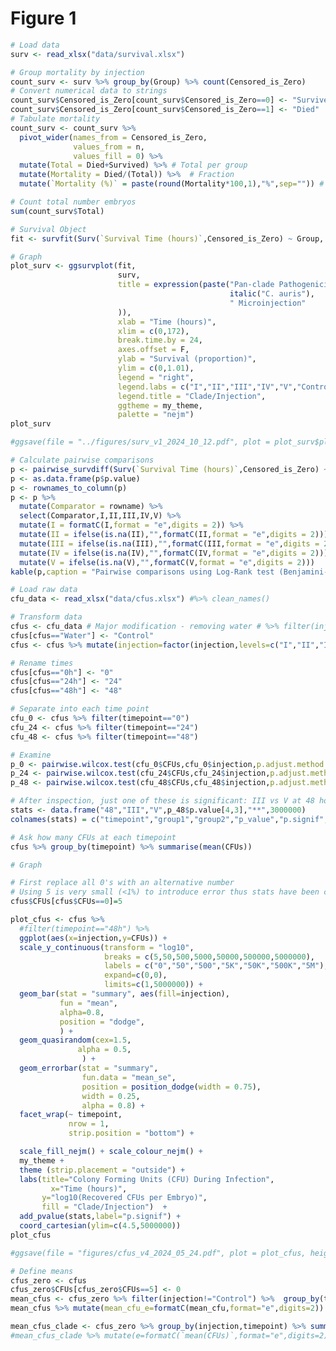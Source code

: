 # Figure 1

```r
# Load data 
surv <- read_xlsx("data/survival.xlsx")

# Group mortality by injection
count_surv <- surv %>% group_by(Group) %>% count(Censored_is_Zero) 
# Convert numerical data to strings
count_surv$Censored_is_Zero[count_surv$Censored_is_Zero==0] <- "Survived"
count_surv$Censored_is_Zero[count_surv$Censored_is_Zero==1] <- "Died"
# Tabulate mortality
count_surv <- count_surv %>% 
  pivot_wider(names_from = Censored_is_Zero, 
              values_from = n, 
              values_fill = 0) %>% 
  mutate(Total = Died+Survived) %>% # Total per group
  mutate(Mortality = Died/(Total)) %>%  # Fraction
  mutate(`Mortality (%)` = paste(round(Mortality*100,1),"%",sep="")) # Percent

# Count total number embryos 
sum(count_surv$Total)

# Survival Object
fit <- survfit(Surv(`Survival Time (hours)`,Censored_is_Zero) ~ Group, data = surv)

# Graph
plot_surv <- ggsurvplot(fit, 
                        surv, 
                        title = expression(paste("Pan-clade Pathogenicity of ",
                                                 italic("C. auris"),
                                                 " Microinjection"
                        )),
                        xlab = "Time (hours)",
                        xlim = c(0,172),
                        break.time.by = 24,
                        axes.offset = F,
                        ylab = "Survival (proportion)",
                        ylim = c(0,1.01),
                        legend = "right",
                        legend.labs = c("I","II","III","IV","V","Control"),
                        legend.title = "Clade/Injection",
                        ggtheme = my_theme,
                        palette = "nejm") 
plot_surv

#ggsave(file = "../figures/surv_v1_2024_10_12.pdf", plot = plot_surv$plot, height = 5, width = 7, dev = cairo_pdf)

# Calculate pairwise comparisons
p <- pairwise_survdiff(Surv(`Survival Time (hours)`,Censored_is_Zero) ~ Group, data = surv)
p <- as.data.frame(p$p.value)
p <- rownames_to_column(p)
p <- p %>% 
  mutate(Comparator = rowname) %>% 
  select(Comparator,I,II,III,IV,V) %>% 
  mutate(I = formatC(I,format = "e",digits = 2)) %>% 
  mutate(II = ifelse(is.na(II),"",formatC(II,format = "e",digits = 2))) %>% 
  mutate(III = ifelse(is.na(III),"",formatC(III,format = "e",digits = 2))) %>% 
  mutate(IV = ifelse(is.na(IV),"",formatC(IV,format = "e",digits = 2))) %>% 
  mutate(V = ifelse(is.na(V),"",formatC(V,format = "e",digits = 2)))
kable(p,caption = "Pairwise comparisons using Log-Rank test (Benjamini-Hochberg Correction)")#,format = "html")
```

```r
# Load raw data
cfu_data <- read_xlsx("data/cfus.xlsx") #%>% clean_names()

# Transform data
cfus <- cfu_data # Major modification - removing water # %>% filter(injection!="Water")
cfus[cfus=="Water"] <- "Control"
cfus <- cfus %>% mutate(injection=factor(injection,levels=c("I","II","III","IV","V","Control")))

# Rename times
cfus[cfus=="0h"] <- "0"
cfus[cfus=="24h"] <- "24"
cfus[cfus=="48h"] <- "48"

# Separate into each time point
cfu_0 <- cfus %>% filter(timepoint=="0")
cfu_24 <- cfus %>% filter(timepoint=="24")
cfu_48 <- cfus %>% filter(timepoint=="48")

# Examine 
p_0 <- pairwise.wilcox.test(cfu_0$CFUs,cfu_0$injection,p.adjust.method = "BH")
p_24 <- pairwise.wilcox.test(cfu_24$CFUs,cfu_24$injection,p.adjust.method = "BH")
p_48 <- pairwise.wilcox.test(cfu_48$CFUs,cfu_48$injection,p.adjust.method = "BH")

# After inspection, just one of these is significant: III vs V at 48 hours.
stats <- data.frame("48","III","V",p_48$p.value[4,3],"**",3000000)
colnames(stats) = c("timepoint","group1","group2","p_value","p.signif","y.position")

# Ask how many CFUs at each timepoint
cfus %>% group_by(timepoint) %>% summarise(mean(CFUs))

# Graph

# First replace all 0's with an alternative number
# Using 5 is very small (<1%) to introduce error thus stats have been calculated previously above and the use of 5 is to make the logarithmic scale more sensible
cfus$CFUs[cfus$CFUs==0]=5

plot_cfus <- cfus %>% 
  #filter(timepoint=="48h") %>% 
  ggplot(aes(x=injection,y=CFUs)) + 
  scale_y_continuous(transform = "log10",
                     breaks = c(5,50,500,5000,50000,500000,5000000),
                     labels = c("0","50","500","5K","50K","500K","5M"),
                     expand=c(0,0),
                     limits=c(1,5000000)) +
  geom_bar(stat = "summary", aes(fill=injection),
           fun = "mean",
           alpha=0.8,
           position = "dodge", 
           ) +
  geom_quasirandom(cex=1.5,
               alpha = 0.5,
                ) + 
  geom_errorbar(stat = "summary", 
                fun.data = "mean_se", 
                position = position_dodge(width = 0.75), 
                width = 0.25,
                alpha = 0.8) +
  facet_wrap(~ timepoint, 
             nrow = 1,
             strip.position = "bottom") + 

  scale_fill_nejm() + scale_colour_nejm() +
  my_theme +
  theme (strip.placement = "outside") +
  labs(title="Colony Forming Units (CFU) During Infection",
         x="Time (hours)",
       y="log10(Recovered CFUs per Embryo)",
       fill = "Clade/Injection")  +
  add_pvalue(stats,label="p.signif") +
  coord_cartesian(ylim=c(4.5,5000000))
plot_cfus

#ggsave(file = "figures/cfus_v4_2024_05_24.pdf", plot = plot_cfus, height = 5, width = 7, dev = cairo_pdf)

# Define means
cfus_zero <- cfus
cfus_zero$CFUs[cfus_zero$CFUs==5] <- 0
mean_cfus <- cfus_zero %>% filter(injection!="Control") %>%  group_by(timepoint) %>% summarise(mean_cfu=mean(CFUs),cfu_sd=sd(CFUs))
mean_cfus %>% mutate(mean_cfu_e=formatC(mean_cfu,format="e",digits=2)) %>% mutate(cfu_sd_e=formatC(cfu_sd,format="e",digits=2))

mean_cfus_clade <- cfus_zero %>% group_by(injection,timepoint) %>% summarise(mean_cfu=mean(CFUs),cfu_sd=sd(CFUs))
#mean_cfus_clade %>% mutate(e=formatC(`mean(CFUs)`,format="e",digits=2))
```
